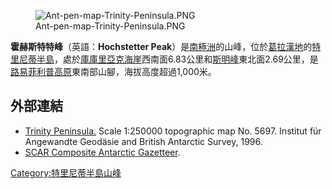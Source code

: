 [[Image:Ant-pen-map-Trinity-Peninsula.PNG|thumb]]

{{coord|63|36|52|S|58|18|12|W|display=title}}

'''霍赫斯特特峰'''（英語：'''Hochstetter Peak'''）是[[南極洲|南極洲]]的山峰，位於[[葛拉漢地|葛拉漢地]]的[[特里尼蒂半島|特里尼蒂半島]]，處於[[庫庫里亞克海崖|庫庫里亞克海崖]]西南面6.83公里和[[斯明峰|斯明峰]]東北面2.69公里，是[[路易菲利普高原|路易菲利普高原]]東南部山腳，海拔高度超過1,000米。

==外部連結==
* [https://web.archive.org/web/20131002100340/http://www.bkg.bund.de/nn_193194/DE/Bundesamt/Downloads/Kostenlose-Karten/Antarktis-Karten/Satellitenbildkarten/Scale250/Daten/Trinity-Peninsula%2CtemplateId%3Draw%2Cproperty%3DpublicationFile.pdf/Trinity-Peninsula.pdf Trinity Peninsula.] Scale 1:250000 topographic map No. 5697. Institut für Angewandte Geodäsie and British Antarctic Survey, 1996.
* [http://data.aad.gov.au/aadc/gaz/scar/ SCAR Composite Antarctic Gazetteer]{{WebCite|url=https://www.webcitation.org/5ug2CfC7m?url=http://data.aad.gov.au/aadc/gaz/scar/ |date=20101202140255 |dateformat=iso }}.

{{DEFAULTSORT:Hochstetter Peak}}
[[Category:特里尼蒂半島山峰|Category:特里尼蒂半島山峰]]


{{TrinityPeninsula-geo-stub}}